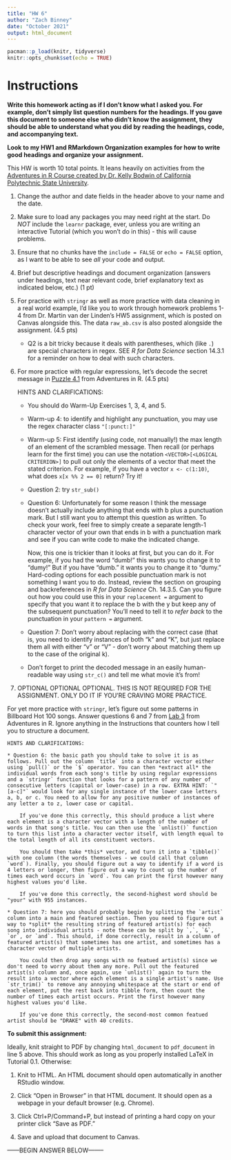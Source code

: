 ```yaml
---
title: "HW 6"
author: "Zach Binney"
date: "October 2021"
output: html_document
---
```


```r
pacman::p_load(knitr, tidyverse)
knitr::opts_chunk$set(echo = TRUE)
```

# Instructions

**Write this homework acting as if I don't know what I asked you. For example, don't simply list question numbers for the headings. If you gave this document to someone else who didn't know the assignment, they should be able to understand what you did by reading the headings, code, and accompanying text.**

**Look to my HW1 and RMarkdown Organization examples for how to write good headings and organize your assignment.**

This HW is worth 10 total points. It leans heavily on activities from the [Adventures in R Course created by Dr. Kelly Bodwin of California Polytechnic State University](https://www.adventures-in-r.com/).

1. Change the author and date fields in the header above to your name and the date.

2. Make sure to load any packages you may need right at the start. Do *NOT* include the `learnr` package, ever, unless you are writing an interactive Tutorial (which you won't do in this) - this will cause problems.

3. Ensure that no chunks have the `include = FALSE` or `echo = FALSE` option, as I want to be able to see *all* your code and output.

4. Brief but descriptive headings and document organization (answers under headings, text near relevant code, brief explanatory text as indicated below, etc.) (1 pt)

5. For practice with `stringr` as well as more practice with data cleaning in a real world example, I'd like you to work through homework problems 1-4 from Dr. Martin van der Linden's HW5 assignment, which is posted on Canvas alongside this. The data `raw_ab.csv` is also posted alongside the assignment. (4.5 pts)

    * Q2 is a bit tricky because it deals with parentheses, which (like `.`) are special characters in regex. SEE *R for Data Science* section 14.3.1 for a reminder on how to deal with such characters.


6. For more practice with regular expressions, let's decode the secret message in [Puzzle 4.1](https://www.adventures-in-r.com/post/04-functions-regex/) from Adventures in R. (4.5 pts)

    HINTS AND CLARIFICATIONS:
    
    * You should do Warm-Up Exercises 1, 3, 4, and 5.
    
    * Warm-up 4: to identify and highlight any punctuation, you may use the regex character class `"[:punct:]"`
    
    * Warm-up 5: First identify (using code, not manually!) the max length of an element of the scrambled message. Then recall (or perhaps learn for the first time) you can use the notation `<VECTOR>[<LOGICAL CRITERION>]` to pull out only the elements of a vector that meet the stated criterion. For example, if you have a vector `x <- c(1:10)`, what does `x[x %% 2 == 0]` return? Try it!
    
    * Question 2: try `str_sub()`
    
    * Question 6: Unfortunately for some reason I think the message doesn't actually include anything that ends with b plus a punctuation mark. But I still want you to attempt this question as written. To check your work, feel free to simply create a separate length-1 character vector of your own that ends in b with a punctuation mark and see if you can write code to make the indicated change.
    
        Now, this one is trickier than it looks at first, but you can do it. For example, if you had the word "dumb!" this wants you to change it to "dumy!" But if you have "dumb." it wants you to change it to "dumy." Hard-coding options for each possible punctuation mark is not something I want you to do. Instead, review the section on grouping and backreferences in *R for Data Science* Ch. 14.3.5. Can you figure out how you could use this in your `replacement = ` argument to specify that you want it to replace the b with the y but keep any of the subsequent punctuation? You'll need to tell it to *refer back* to the punctuation in your `pattern =` argument.
    
    * Question 7: Don't worry about replacing with the correct case (that is, you need to identify instances of both "k" and "K", but just replace them all with either "v" or "V" - don't worry about matching them up to the case of the original k).
    
    * Don't forget to print the decoded message in an easily human-readable way using `str_c()` and tell me what movie it's from!


7. OPTIONAL OPTIONAL OPTIONAL. THIS IS NOT REQUIRED FOR THE ASSIGNMENT. ONLY DO IT IF YOU'RE CRAVING MORE PRACTICE.

For yet more practice with `stringr`, let's figure out some patterns in Billboard Hot 100 songs. Answer questions 6 and 7 from [Lab 3](https://www.adventures-in-r.com/post/03-tidy-factors/) from Adventures in R. Ignore anything in the Instructions that counters how I tell you to structure a document.

    HINTS AND CLARIFICATIONS:
    
    * Question 6: the basic path you should take to solve it is as follows. Pull out the column `title` into a character vector either using `pull()` or the `$` operator. You can then *extract all* the individual words from each song's title by using regular expressions and a `stringr` function that looks for a pattern of any number of consecutive letters (capital or lower-case) in a row. EXTRA HINT: `"[a-c]"` would look for any single instance of the lower case letters a, b, or c. You need to allow for any positive number of instances of any letter a to z, lower case or capital.
    
        If you've done this correctly, this should produce a list where each element is a character vector with a length of the number of words in that song's title. You can then use the `unlist()` function to turn this list into a character vector itself, with length equal to the total length of all its constituent vectors.
    
        You should then take *this* vector, and turn it into a `tibble()` with one column (the words themselves - we could call that column `word`). Finally, you should figure out a way to identify if a word is 4 letters or longer, then figure out a way to count up the number of times each word occurs in `word`. You can print the first however many highest values you'd like.
        
        If you've done this correctly, the second-highest word should be "your" with 955 instances.
    
    * Question 7: here you should probably begin by splitting the `artist` column into a main and featured section. Then you need to figure out a way to *split* the resulting string of featured artist(s) for each song into individual artists - note these can be split by `,`, `&`, `or`, or `and`. This should, if done correctly, result in a column of featured artist(s) that sometimes has one artist, and sometimes has a character vector of multiple artists. 
    
        You could then drop any songs with no featued artist(s) since we don't need to worry about them any more. Pull out the featured artist(s) column and, once again, use `unlist()` again to turn the result into a vector where each element is a single artist's name. Use `str_trim()` to remove any annoying whitespace at the start or end of each element, put the rest back into tibble form, then count the number of times each artist occurs. Print the first however many highest values you'd like.
        
        If you've done this correctly, the second-most common featued artist should be "DRAKE" with 40 credits.
    
**To submit this assignment:**

Ideally, knit straight to PDF by changing `html_document` to `pdf_document` in line 5 above. This should work as long as you properly installed LaTeX in Tutorial 0.1. Otherwise:

1. Knit to HTML. An HTML document should open automatically in another RStudio window.

2. Click "Open in Browser" in that HTML document. It should open as a webpage in your default browser (e.g. Chrome).

3. Click Ctrl+P/Command+P, but instead of printing a hard copy on your printer click "Save as PDF."

4. Save and upload that document to Canvas.
    
    


------BEGIN ANSWER BELOW--------





